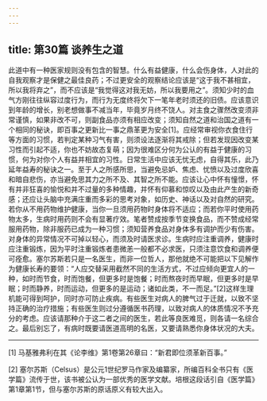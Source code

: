 ```yaml
---
---
---
```

title: 第30篇 谈养生之道
---




此道中有一种医家规则没有包含的智慧。什么有益健康，什么会伤身体，人对此的自我观察才是保健之最佳良药；不过更安全的观察结论应该是“这于我不甚相宜，所以我将弃之”，而不应该是“我觉得这对我无妨，所以我要用之”。须知少时的血气方刚往往纵容过度行为，而行为无度终将欠下一笔年老时须还的旧债。应该意识到年龄的增长，别老想做事不减当年，毕竟岁月终不饶人。对主食之骤然改变须非常谨慎，如果非改不可，则副食品亦须有相应改变；须知自然之道和治国之道有一个相同的秘诀，即百事之更新比一事之鼎革更为安全[1]。应经常审视你衣食住行等方面的习惯，若判定某种习气有害，则须设法逐渐将其戒除；但若发现因改变某习性而引起不适，你也不妨故态复萌；因为很难区分何为公认的有益于健康的习惯，何为对你个人有益并相宜的习性。日常生活中应该无忧无虑，自得其乐，此乃延年益寿的秘诀之一。至于人之所感所思，当避免忌妒、焦虑、忧愤以及过度欣喜和暗自悲伤，亦当避免思其力之所不及、其智之所不能。应该让心中怀有憧憬，怀有并非狂喜的愉悦和并不过量的多种情趣，并怀有仰慕和惊叹以及由此产生的新奇感；还应让头脑中充满庄重而多彩的思考对象，如历史、神话以及对自然的研究。若你从不用药物维护健康，当你一旦须用药物时身体将不适应；而若你平时使用药物太多，生病时用药则不会有显著疗效。笔者赞成按季节变换食品，而不赞成经常服用药物，除非服药已成为一种习惯；须知营养食品对身体多有调护而少有伤害。对身体的异常情况不可掉以轻心，而须及时请医求诊。生病时应注重调养，健康时应注重锻炼，因为平时注重锻炼者患微恙一般都不必求医，只须注意饮食和调养便可痊愈。塞尔苏斯若只是一名医生，而非一位哲人，那他就绝不可能把以下见解作为健康长寿的要领：“人应交替采用截然不同的生活方式，不过应倾向更宜人的一种，如时而节食，时而饱餐，但更多时是饱餐；时而熬夜时而早眠，但更多时是早眠；时而静养，时而运动，但更多的是运动；诸如此类，不一而足。”[2]这样生理机能可得到呵护，同时亦可防止疾病。有些医生对病人的脾气过于迁就，以致不坚持正确的治疗措施；有些医生则过分遵循医书药理，以致对病人的体质情况不予充分的考虑。应该请那种介于这二者之间的医生，若此等良医难觅，则各请一名综合之。最后别忘了，有病时既要请医道高明的名医，又要请熟悉你身体状况的大夫。





* * *



[1] 马基雅弗利在其《论李维》第1卷第26章曰：“新君即位须革新百事。”

[2] 塞尔苏斯（Celsus）是公元1世纪罗马作家及编纂家，所编百科全书只有《医学篇》流传于世，该书被公认为一部优秀的医学文献。培根这段话引自《医学篇》第1章第1节，但与塞尔苏斯的原话原义有较大出入。
